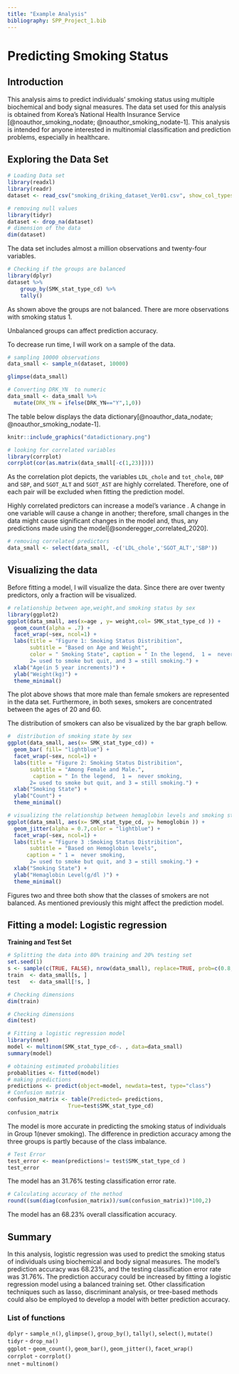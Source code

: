 ```yaml
---
title: "Example Analysis"
bibliography: SPP_Project_1.bib
---
```


# Predicting Smoking Status

## Introduction

This analysis aims to predict individuals' smoking status using multiple biochemical and body signal measures. The data set used for this analysis is obtained from Korea's National Health Insurance Service [@noauthor_smoking_nodate; @noauthor_smoking_nodate-1]. This analysis is intended for anyone interested in multinomial classification and prediction problems, especially in healthcare.

## Exploring the Data Set

```r
# Loading Data set
library(readxl)
library(readr)
dataset <- read_csv("smoking_driking_dataset_Ver01.csv", show_col_types = FALSE)
```

```r
# removing null values 
library(tidyr)
dataset <- drop_na(dataset)
# dimension of the data
dim(dataset)
```

The data set includes almost a million observations and twenty-four variables.

```r
# Checking if the groups are balanced 
library(dplyr)
dataset %>%
    group_by(SMK_stat_type_cd) %>%
    tally()
```

As shown above the groups are not balanced. There are more observations with smoking status 1.

::: callout-note
Unbalanced groups can affect prediction accuracy.
:::

To decrease run time, I will work on a sample of the data.

```r
# sampling 10000 observations
data_small <- sample_n(dataset, 10000)
```

```r
glimpse(data_small)
```

```r
# Converting DRK_YN  to numeric
data_small <- data_small %>% 
  mutate(DRK_YN = ifelse(DRK_YN=="Y",1,0))
```

The table below displays the data dictionary[@noauthor_data_nodate; @noauthor_smoking_nodate-1].

```r
knitr::include_graphics("datadictionary.png")
```

```r
# looking for correlated variables 
library(corrplot)
corrplot(cor(as.matrix(data_small[-c(1,23)])))
```

As the correlation plot depicts, the variables `LDL_chole` and `tot_chole`, `DBP` and `SBP`, and `SGOT_ALT` and `SGOT_AST` are highly correlated. Therefore, one of each pair will be excluded when fitting the prediction model.

::: column-margin
Highly correlated predictors can increase a model's variance . A change in one variable will cause a change in another; therefore, small changes in the data might cause significant changes in the model and, thus, any predictions made using the model[@sonderegger_correlated_2020].
:::

```r
# removing correlated predictors
data_small <- select(data_small, -c('LDL_chole','SGOT_ALT','SBP'))
```

## Visualizing the data

Before fitting a model, I will visualize the data. Since there are over twenty predictors, only a fraction will be visualized.

```r
# relationship between age,weight,and smoking status by sex
library(ggplot2)
ggplot(data_small, aes(x=age , y= weight,col= SMK_stat_type_cd )) +
  geom_count(alpha = .7) + 
  facet_wrap(~sex, ncol=1) +
  labs(title = "Figure 1: Smoking Status Distribition",
       subtitle = "Based on Age and Weight",
       color = " Smoking State", caption = " In the legend,  1 =  never smoking, 
       2= used to smoke but quit, and 3 = still smoking.") +
  xlab("Age(in 5 year increments)") +
  ylab("Weight(kg)") +
  theme_minimal() 
```

The plot above shows that more male than female smokers are represented in the data set. Furthermore, in both sexes, smokers are concentrated between the ages of 20 and 60.

The distribution of smokers can also be visualized by the bar graph bellow.

```r
#  distribution of smoking state by sex
ggplot(data_small, aes(x= SMK_stat_type_cd)) +
  geom_bar( fill= "lightblue") + 
  facet_wrap(~sex, ncol=1) +
  labs(title = "Figure 2: Smoking Status Distribition",
       subtitle = "Among Female and Male.",
        caption = " In the legend,  1 =  never smoking, 
       2= used to smoke but quit, and 3 = still smoking.") +
  xlab("Smoking State") +
  ylab("Count") +
  theme_minimal()

```

```r
# visualizing the relationship between hemaglobin levels and smoking status by sex
ggplot(data_small, aes(x= SMK_stat_type_cd, y= hemoglobin )) +
  geom_jitter(alpha = 0.7,color = "lightblue") + 
  facet_wrap(~sex, ncol=1) +
  labs(title = "Figure 3 :Smoking Status Distribition",
       subtitle = "Based on Hemoglobin levels",
      caption = " 1 =  never smoking, 
       2= used to smoke but quit, and 3 = still smoking.") +
  xlab("Smoking State") +
  ylab("Hemaglobin Level(g/dl )") +
  theme_minimal() 
```

::: callout-note
Figures two and three both show that the classes of smokers are not balanced. As mentioned previously this might affect the prediction model.
:::

## Fitting a model: Logistic regression

**Training and Test Set**

```r
# Splitting the data into 80% training and 20% testing set
set.seed(1)
s <- sample(c(TRUE, FALSE), nrow(data_small), replace=TRUE, prob=c(0.8,0.2))
train  <- data_small[s, ]
test   <- data_small[!s, ]
```

```r
# Checking dimensions
dim(train)
```

```r
# Checking dimensions
dim(test)
```

```r
# Fitting a logistic regression model
library(nnet)
model <- multinom(SMK_stat_type_cd~. , data=data_small)
summary(model)
```

```r
# obtaining estimated probabilities 
probablities <- fitted(model)
# making predictions
predictions <- predict(object=model, newdata=test, type="class")
# Confusion matrix 
confusion_matrix <- table(Predicted= predictions,
                   True=test$SMK_stat_type_cd)
confusion_matrix
```

::: callout-note
The model is more accurate in predicting the smoking status of individuals in Group 1(never smoking). The difference in prediction accuracy among the three groups is partly because of the class imbalance.
:::

```r
# Test Error
test_error <- mean(predictions!= test$SMK_stat_type_cd )
test_error
```

The model has an $31.76\%$ testing classification error rate.\

```r
# Calculating accuracy of the method 
round((sum(diag(confusion_matrix))/sum(confusion_matrix))*100,2)
```

The model has an $68.23\%$ overall classification accuracy.\

## Summary

In this analysis, logistic regression was used to predict the smoking status of individuals using biochemical and body signal measures. The model's prediction accuracy was $68.23\%$, and the testing classification error rate was $31.76\%$. The prediction accuracy could be increased by fitting a logistic regression model using a balanced training set. Other classification techniques such as lasso, discriminant analysis, or tree-based methods could also be employed to develop a model with better prediction accuracy.

### List of functions

`dplyr` - `sample_n()`, `glimpse()`, `group_by()`, `tally()`, `select()`, `mutate()`   `tidyr` - `drop_na()`\
`ggplot` - `geom_count()`, `geom_bar()`, `geom_jitter()`, `facet_wrap()`\
`corrplot` - `corrplot()`\
`nnet` - `multinom()`\
